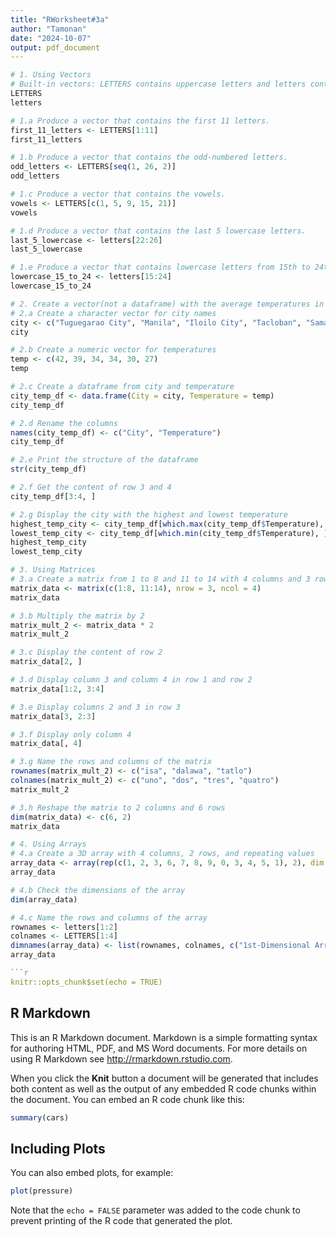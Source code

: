 ```yaml
---
title: "RWorksheet#3a"
author: "Tamonan"
date: "2024-10-07"
output: pdf_document
---
```

```r
# 1. Using Vectors
# Built-in vectors: LETTERS contains uppercase letters and letters contains lowercase letters.
LETTERS
letters

# 1.a Produce a vector that contains the first 11 letters.
first_11_letters <- LETTERS[1:11]
first_11_letters

# 1.b Produce a vector that contains the odd-numbered letters.
odd_letters <- LETTERS[seq(1, 26, 2)]
odd_letters

# 1.c Produce a vector that contains the vowels.
vowels <- LETTERS[c(1, 5, 9, 15, 21)]
vowels

# 1.d Produce a vector that contains the last 5 lowercase letters.
last_5_lowercase <- letters[22:26]
last_5_lowercase

# 1.e Produce a vector that contains lowercase letters from 15th to 24th.
lowercase_15_to_24 <- letters[15:24]
lowercase_15_to_24

# 2. Create a vector(not a dataframe) with the average temperatures in April for Tuguegarao City, Manila, Iloilo City, Tacloban, Samal Island, and Davao City. The average temperatures in Celcius are 42, 39, 34, 34, 30, and 27 degrees.
# 2.a Create a character vector for city names
city <- c("Tuguegarao City", "Manila", "Iloilo City", "Tacloban", "Samal Island", "Davao City")
city

# 2.b Create a numeric vector for temperatures
temp <- c(42, 39, 34, 34, 30, 27)
temp

# 2.c Create a dataframe from city and temperature
city_temp_df <- data.frame(City = city, Temperature = temp)
city_temp_df

# 2.d Rename the columns
names(city_temp_df) <- c("City", "Temperature")
city_temp_df

# 2.e Print the structure of the dataframe
str(city_temp_df)

# 2.f Get the content of row 3 and 4
city_temp_df[3:4, ]

# 2.g Display the city with the highest and lowest temperature
highest_temp_city <- city_temp_df[which.max(city_temp_df$Temperature), ]
lowest_temp_city <- city_temp_df[which.min(city_temp_df$Temperature), ]
highest_temp_city
lowest_temp_city

# 3. Using Matrices
# 3.a Create a matrix from 1 to 8 and 11 to 14 with 4 columns and 3 rows
matrix_data <- matrix(c(1:8, 11:14), nrow = 3, ncol = 4)
matrix_data

# 3.b Multiply the matrix by 2
matrix_mult_2 <- matrix_data * 2
matrix_mult_2

# 3.c Display the content of row 2
matrix_data[2, ]

# 3.d Display column 3 and column 4 in row 1 and row 2
matrix_data[1:2, 3:4]

# 3.e Display columns 2 and 3 in row 3
matrix_data[3, 2:3]

# 3.f Display only column 4
matrix_data[, 4]

# 3.g Name the rows and columns of the matrix
rownames(matrix_mult_2) <- c("isa", "dalawa", "tatlo")
colnames(matrix_mult_2) <- c("uno", "dos", "tres", "quatro")
matrix_mult_2

# 3.h Reshape the matrix to 2 columns and 6 rows
dim(matrix_data) <- c(6, 2)
matrix_data

# 4. Using Arrays
# 4.a Create a 3D array with 4 columns, 2 rows, and repeating values
array_data <- array(rep(c(1, 2, 3, 6, 7, 8, 9, 0, 3, 4, 5, 1), 2), dim = c(2, 4, 3))
array_data

# 4.b Check the dimensions of the array
dim(array_data)

# 4.c Name the rows and columns of the array
rownames <- letters[1:2]
colnames <- LETTERS[1:4]
dimnames(array_data) <- list(rownames, colnames, c("1st-Dimensional Array", "2nd-Dimensional Array", "3rd-Dimensional Array"))
array_data

```r
knitr::opts_chunk$set(echo = TRUE)
```

## R Markdown

This is an R Markdown document. Markdown is a simple formatting syntax for authoring HTML, PDF, and MS Word documents. For more details on using R Markdown see <http://rmarkdown.rstudio.com>.

When you click the **Knit** button a document will be generated that includes both content as well as the output of any embedded R code chunks within the document. You can embed an R code chunk like this:

```r
summary(cars)
```

## Including Plots

You can also embed plots, for example:

```r
plot(pressure)
```

Note that the `echo = FALSE` parameter was added to the code chunk to prevent printing of the R code that generated the plot.
